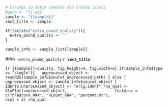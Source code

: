 ```r

# Strings to match samples and create labels
#gene <- "{{.x}}"
sample <- "{{sample}}"
sect_title <- sample

if(!exists("extra_pound_quality")){
  extra_pound_quality <- ""
}

sample_info <- sample_list[[sample]]

```

###`r extra_pound_quality` **`r sect_title`**

```{r {{sample}}-quality, fig.height=4, fig.width=6}
if(sample_info$type == "single"){
  unprocessed_object <- readRDS(sample_info$seurat_unprocessed_path)
} else {
  unprocessed_object <- sample_info$seurat_object
}
Idents(unprocessed_object) <- "orig.ident"
rna_qual <- VlnPlot(unprocessed_object,
                    features = c("nFeature_RNA", "nCount_RNA", "percent.mt"),
                    ncol = 3)
rna_qual
```